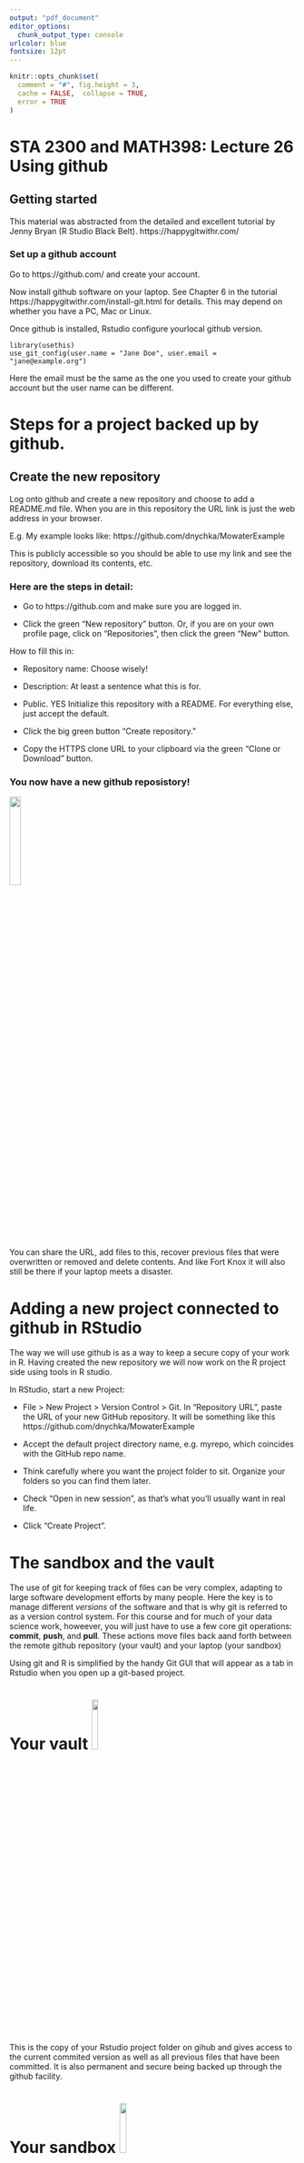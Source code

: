 ```yaml
---
output: "pdf_document"
editor_options: 
  chunk_output_type: console
urlcolor: blue
fontsize: 12pt
---
```




```r
knitr::opts_chunk$set(
  comment = "#", fig.height = 3, 
  cache = FALSE,  collapse = TRUE,
  error = TRUE
)
```


# STA 2300 and MATH398: Lecture 26  Using github 

## Getting started

This material was abstracted  from the detailed and excellent tutorial
by Jenny Bryan (R Studio Black Belt).
https://happygitwithr.com/

### Set up a github account

Go to https://github.com/ and create your account.

Now install github software on your laptop. See Chapter 6 in the tutorial  
https://happygitwithr.com/install-git.html
for details. This may depend on whether you have a PC, Mac or Linux. 

Once github is installed,  Rstudio configure yourlocal github version.

```
library(usethis)
use_git_config(user.name = "Jane Doe", user.email = "jane@example.org")
```
Here the email must be the same as the one you used to create your github account but the user name can be different. 

# Steps for a project backed up by github.

## Create the  new repository

Log onto github and create a new repository 
and choose to add a README.md file.
When you are in this repository the URL link is just the web address in your browser. 

E.g. My example looks like: 
https://github.com/dnychka/MowaterExample

This is publicly accessible so you should be able to use my link and see the repository, download its contents, etc.

### Here are the steps in detail:

* Go to https://github.com and make sure you are logged in.

* Click the green “New repository” button. Or, if you are on your own profile page, click on “Repositories”, then click the green “New” button.

How to fill this in:

- Repository name: Choose wisely!

- Description: At least a sentence what this is for. 

- Public. YES Initialize this repository with a README.
For everything else, just accept the default.

- Click the big green button “Create repository.”

- Copy the HTTPS clone URL to your clipboard via the green “Clone or Download” button.

### You now have a new github reposistory!
![](105933-004-C83C961A.jpg){width=20%}

You can share the URL, add files to this, recover previous files that were overwritten or removed and delete contents. And like Fort Knox it will also still be there if your laptop meets a disaster. 

# Adding a new project connected to github  in RStudio

The way we will use github is as a way to keep a secure copy of your work in R. Having created the new repository we will now work on the R project side using tools in R studio.

In RStudio, start a new Project:

* File > New Project > Version Control > Git. 
In “Repository URL”, paste the URL of your new GitHub repository. 
It will be something like this
https://github.com/dnychka/MowaterExample


* Accept the default project directory name, e.g. myrepo, which coincides with the GitHub repo name.

* Think carefully where you want the project folder to sit. Organize your folders so you can find them later.

* Check  “Open in new session”, as that’s what you’ll usually want in real life.

* Click “Create Project”.



# The sandbox and the vault
The use of git for keeping track of files can be very complex, adapting to large software development efforts by many people. Here the key is to manage  different *versions* of the software and that is why git is referred to as a version control system.  For this course and for much of your data science work, howeever, you will just have to use a few core git operations: **commit**, **push**, and **pull**.  These actions move files back aand forth between the remote github repository (your vault)  and your laptop (your sandbox)

Using git  and R is simplified by the handy Git GUI that will appear as a tab in Rstudio when you open up a git-based project. 

# Your vault ![](post_a526_featured.jpg){width=15%}

This is the copy of your Rstudio project folder on gihub and gives access to the current commited version as well as all previous files that have been committed. It is also permanent and secure being backed up through the github facility.



# Your sandbox ![](ht_BuildaSandbox-hero.jpeg){width=15%}

This is the copy of your Rstudio project on your laptop. You can add, delete, and modify files as you work on analysis and then periodically updtee the git repository with new work.This model is especially useful when several people work on the project. They develop some ideas separately in their sandboxes and when the code or files are ready then  the central git repository is updated.



The process of updating a file or files to the git repository involves three steps 
"staging", **committing** and **pushing**

* Only files that been "staged", *committed* and *pushed*
(**SCPed**) will be appear in the github the repository (the Vault). That means if your laptop crashes before updating you lose your sandbox and its contents.


* the R Studio GUI makes this convenient. Just click all the boxes for files to stage, click on **commit** and add a commit message, and then click  on **push**.

* ![](push-pull-door-graphic.jpg){width=15%}
Clicking on **pull** will update the sandbox with any new files from the repository. 
Always **pull** before you **push**. If more than one person is updating the repository it is possible that your sandbox is out of date. E.g. Rachel updates fileA then
Emily updates fileA. If Rachel now wants to work more on fileA  it is important to have Emily's new copy with her excellent additions. 

## Giving others write access to your respository

For others to save files to your repository you need to give them permission. 

Sign on to github and go to the repository page. 
At the far right of the toolbar  is **Settings**

Settings > Manage Access (in left menu) > Invite Collaborator

Type in the account name of the person to give access and it will send an email invite to them. 
Once they respond they will have access. 


OK that is about it to get started. 











